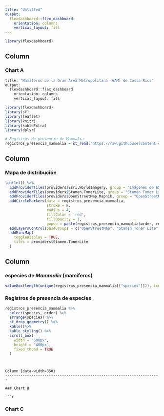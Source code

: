 ---
title: "Untitled"
output: 
  flexdashboard::flex_dashboard:
    orientation: columns
    vertical_layout: fill
---

```{r setup, include=FALSE}
library(flexdashboard)
```

Column {data-width=650}
-----------------------------------------------------------------------

### Chart A

```{r}
title: "Mamíferos de la Gran Área Metropolitana (GAM) de Costa Rica"
output: 
  flexdashboard::flex_dashboard:
    orientation: columns
    vertical_layout: fill

library(flexdashboard)
library(sf)
library(leaflet)
library(knitr)
library(kableExtra)
library(dplyr)

# Registros de presencia de Mammalia
registros_presencia_mammalia = st_read("https://raw.githubusercontent.com/atlas-servicios-ecosistemicos-gam/datos/master/biodiversidad/presencia/mammalia.geojson")

```

Column {data-width=500}
-----------------------------------------------------------------------

### Mapa de distribución

```{r}
leaflet() %>% 
  addProviderTiles(providers$Esri.WorldImagery, group = "Imágenes de ESRI") %>% 
  addProviderTiles(providers$Stamen.TonerLite, group = "Stamen Toner Lite") %>%
  addProviderTiles(providers$OpenStreetMap.Mapnik, group = "OpenStreetMap") %>%
  addCircleMarkers(data = registros_presencia_mammalia,
                   stroke = F,
                   radius = 4,
                   fillColor = 'red',
                   fillOpacity = 1,
                   popup = paste(registros_presencia_mammalia$order, registros_presencia_mammalia$species, sep = '<br/>')) %>%
  addLayersControl(baseGroups = c("OpenStreetMap", "Stamen Toner Lite", "Imágenes de ESRI")) %>%
  addMiniMap(
    toggleDisplay = TRUE,
    tiles = providers$Stamen.TonerLite
  )
```

Column {data-width=500}
-----------------------------------------------------------------------

### especies de _Mammalia_ (mamíferos)
```{r}
valueBox(length(unique(registros_presencia_mammalia[["species"]])), icon = "fa-pencil")
```

### Registros de presencia de especies
```{r}
registros_presencia_mammalia %>%
  select(species, order) %>%
  arrange(species) %>%
  st_drop_geometry() %>%
  kable()%>%
  kable_styling() %>%
  scroll_box(
    width = "600px", 
    height = "400px", 
    fixed_thead = TRUE
  )



```
```

Column {data-width=350}
-----------------------------------------------------------------------

### Chart B

```{r}

```

### Chart C

```{r}

```

